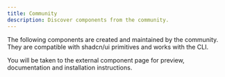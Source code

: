 ```yaml
---
title: Community
description: Discover components from the community.
---
```



The following components are created and maintained by the community. They are compatible with shadcn/ui primitives and works with the CLI.

You will be taken to the external component page for preview, documentation and installation instructions.

<ComponentsCommunitySearch className="mt-6" />
